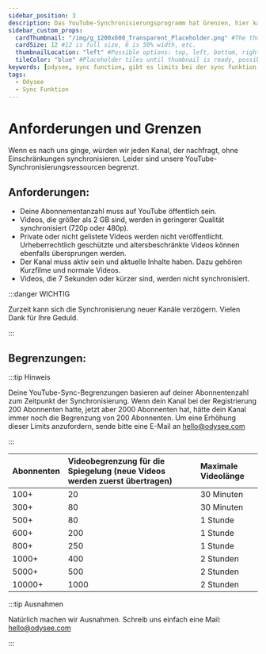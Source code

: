 ---
sidebar_position: 3
description: Das YouTube-Synchronisierungsprogramm hat Grenzen, hier kannst du dich darüber informieren.
sidebar_custom_props:
  cardThumbnail: "/img/g_1200x600_Transparent_Placeholder.png" #The thumbnail on the category card.
  cardSize: 12 #12 is full size, 6 is 50% width, etc.
  thumbnailLocation: "left" #Possible options: top, left, bottom, right, none
  tileColor: "blue" #Placeholder tiles until thumbnail is ready, possible options: blue, cream, darkpurple, lightpurple, mauve, orange, pink, none
keywords: [odysee, sync function, gibt es limits bei der sync funktion auf odysee, odysee sync limits, bedingungen für odysee sync]
tags:
  - Odysee
  - Sync Funktion
---

# Anforderungen und Grenzen

Wenn es nach uns ginge, würden wir jeden Kanal, der nachfragt, ohne Einschränkungen synchronisieren. Leider sind unsere YouTube-Synchronisierungsressourcen begrenzt. 

## Anforderungen:

- Deine Abonnementanzahl muss auf YouTube öffentlich sein.
- Videos, die größer als 2 GB sind, werden in geringerer Qualität synchronisiert (720p oder 480p).
- Private oder nicht gelistete Videos werden nicht veröffentlicht. Urheberrechtlich geschützte und altersbeschränkte Videos können ebenfalls übersprungen werden.
- Der Kanal muss aktiv sein und aktuelle Inhalte haben. Dazu gehören Kurzfilme und normale Videos.
- Videos, die 7 Sekunden oder kürzer sind, werden nicht synchronisiert.

:::danger WICHTIG

Zurzeit kann sich die Synchronisierung neuer Kanäle verzögern. Vielen Dank für Ihre Geduld.

:::

## Begrenzungen:

:::tip Hinweis

Deine YouTube-Sync-Begrenzungen basieren auf deiner Abonnentenzahl zum Zeitpunkt der Synchronisierung. Wenn dein Kanal bei der Registrierung 200 Abonnenten hatte, jetzt aber 2000 Abonnenten hat, hätte dein Kanal immer noch die Begrenzung von 200 Abonnenten. Um eine Erhöhung dieser Limits anzufordern, sende bitte eine E-Mail an hello@odysee.com

:::


|Abonnenten| Videobegrenzung für die Spiegelung (neue Videos werden zuerst übertragen) | Maximale Videolänge |
|:-|:-|:-|
|100+|20|30 Minuten|
|300+|80|30 Minuten|
|500+|80|1 Stunde|
|600+|200|1 Stunde|
|800+|250|1 Stunde|
|1000+|400|2 Stunden|
|5000+|500|2 Stunden|
|10000+|1000|2 Stunden|

:::tip Ausnahmen

Natürlich machen wir Ausnahmen. Schreib uns einfach eine Mail: hello@odysee.com

:::
